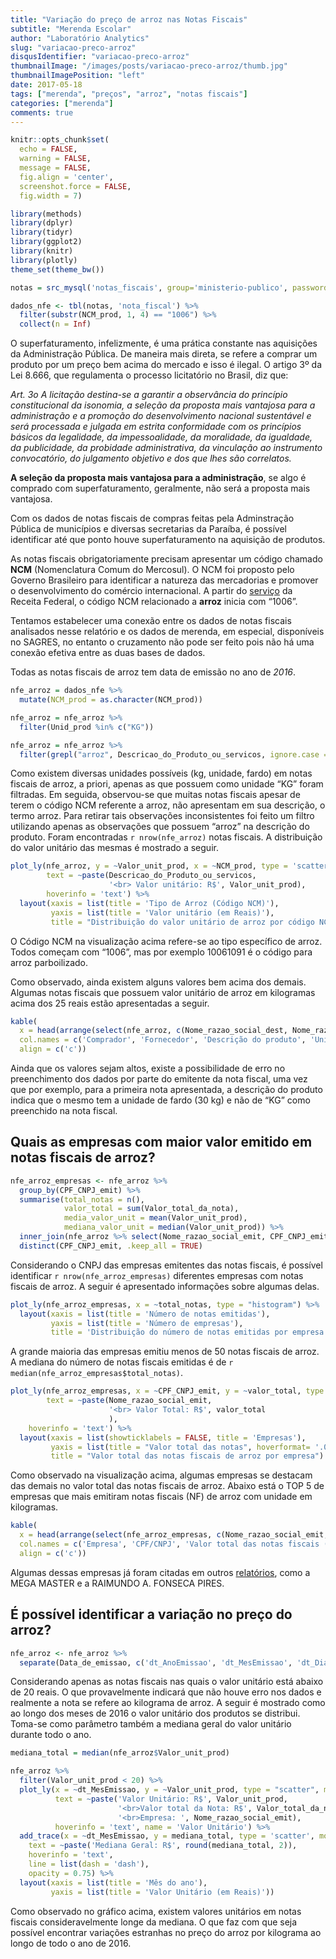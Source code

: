 ```yaml
---
title: "Variação do preço de arroz nas Notas Fiscais"
subtitle: "Merenda Escolar"
author: "Laboratório Analytics"
slug: "variacao-preco-arroz"
disqusIdentifier: "variacao-preco-arroz"
thumbnailImage: "/images/posts/variacao-preco-arroz/thumb.jpg"
thumbnailImagePosition: "left"
date: 2017-05-18
tags: ["merenda", "preços", "arroz", "notas fiscais"]
categories: ["merenda"]
comments: true
---
```


```r
knitr::opts_chunk$set(
  echo = FALSE,
  warning = FALSE,
  message = FALSE,
  fig.align = 'center',
  screenshot.force = FALSE,
  fig.width = 7)
```

```r
library(methods)
library(dplyr)
library(tidyr)
library(ggplot2)
library(knitr)
library(plotly)
theme_set(theme_bw())
```

```r
notas = src_mysql('notas_fiscais', group='ministerio-publico', password=NULL)

dados_nfe <- tbl(notas, 'nota_fiscal') %>%
  filter(substr(NCM_prod, 1, 4) == "1006") %>%
  collect(n = Inf)
```

O superfaturamento, infelizmente, é uma prática constante nas aquisições da Administração Pública. De maneira mais direta, se refere a comprar um produto por um preço bem acima do mercado e isso é ilegal. O artigo 3º da Lei 8.666, que regulamenta o processo licitatório no Brasil, diz que:

*Art. 3o  A licitação destina-se a garantir a observância do princípio constitucional da isonomia, a seleção da proposta mais vantajosa para a administração e a promoção do desenvolvimento nacional sustentável e será processada e julgada em estrita conformidade com os princípios básicos da legalidade, da impessoalidade, da moralidade, da igualdade, da publicidade, da probidade administrativa, da vinculação ao instrumento convocatório, do julgamento objetivo e dos que lhes são correlatos.*

**A seleção da proposta mais vantajosa para a administração**, se algo é comprado com superfaturamento, geralmente, não será a proposta mais vantajosa.

Com os dados de notas fiscais de compras feitas pela Adminstração Pública de municípios e diversas secretarias da Paraíba, é possível identificar até que ponto houve superfaturamento na aquisição de produtos.

As notas fiscais obrigatoriamente precisam apresentar um código chamado **NCM** (Nomenclatura Comum do Mercosul). O NCM foi proposto pelo Governo Brasileiro para identificar a natureza das mercadorias e promover o desenvolvimento do comércio internacional. A partir do [serviço](https://www4.receita.fazenda.gov.br/simulador/PesquisarNCM.jsp) da Receita Federal, o código NCM relacionado a **arroz** inicia com "1006".

Tentamos estabelecer uma conexão entre os dados de notas fiscais analisados nesse relatório e os dados de merenda, em especial, disponíveis no SAGRES, no entanto o cruzamento não pode ser feito pois não há uma conexão efetiva entre as duas bases de dados.

Todas as notas fiscais de arroz tem data de emissão no ano de *2016*.

```r
nfe_arroz = dados_nfe %>%
  mutate(NCM_prod = as.character(NCM_prod))
```

```r
nfe_arroz = nfe_arroz %>%
  filter(Unid_prod %in% c("KG"))
```

```r
nfe_arroz = nfe_arroz %>%
  filter(grepl("arroz", Descricao_do_Produto_ou_servicos, ignore.case = TRUE))
```

Como existem diversas unidades possíveis (kg, unidade, fardo) em notas fiscais de arroz, a priori, apenas as que possuem como unidade "KG" foram filtradas. Em seguida, observou-se que muitas notas fiscais apesar de terem o código NCM referente a arroz, não apresentam em sua descrição, o termo arroz. Para retirar tais observações inconsistentes foi feito um filtro utilizando apenas as observações que possuem "arroz" na descrição do produto. Foram encontradas `r nrow(nfe_arroz)` notas fiscais. A distribuição do valor unitário das mesmas é mostrado a seguir.

```r
plot_ly(nfe_arroz, y = ~Valor_unit_prod, x = ~NCM_prod, type = 'scatter', mode = 'markers', 
        text = ~paste(Descricao_do_Produto_ou_servicos,
                      '<br> Valor unitário: R$', Valor_unit_prod),
        hoverinfo = 'text') %>%
  layout(xaxis = list(title = 'Tipo de Arroz (Código NCM)'),
         yaxis = list(title = 'Valor unitário (em Reais)'),
         title = "Distribuição do valor unitário de arroz por código NCM")
```

O Código NCM na visualização acima refere-se ao tipo específico de arroz. Todos começam com "1006", mas por exemplo 10061091 é o código para arroz parboilizado.

Como observado, ainda existem alguns valores bem acima dos demais. Algumas notas fiscais que possuem valor unitário de arroz em kilogramas acima dos 25 reais estão apresentadas a seguir.

```r
kable(
  x = head(arrange(select(nfe_arroz, c(Nome_razao_social_dest, Nome_razao_social_emit, Descricao_do_Produto_ou_servicos, Unid_prod, Valor_unit_prod)), desc(Valor_unit_prod)), 6),
  col.names = c('Comprador', 'Fornecedor', 'Descrição do produto', 'Unidade','Valor unitário (em Reais)'),
  align = c('c'))
```

Ainda que os valores sejam altos, existe a possibilidade de erro no preenchimento dos dados por parte do emitente da nota fiscal, uma vez que por exemplo, para a primeira nota apresentada, a descrição do produto indica que o mesmo tem a unidade de fardo (30 kg) e não de "KG" como preenchido na nota fiscal.

## Quais as empresas com maior valor emitido em notas fiscais de arroz?

```r
nfe_arroz_empresas <- nfe_arroz %>%
  group_by(CPF_CNPJ_emit) %>%
  summarise(total_notas = n(),
            valor_total = sum(Valor_total_da_nota),
            media_valor_unit = mean(Valor_unit_prod),
            mediana_valor_unit = median(Valor_unit_prod)) %>%
  inner_join(nfe_arroz %>% select(Nome_razao_social_emit, CPF_CNPJ_emit), by = c('CPF_CNPJ_emit')) %>%
  distinct(CPF_CNPJ_emit, .keep_all = TRUE)
```

Considerando o CNPJ das empresas emitentes das notas fiscais, é possível identificar `r nrow(nfe_arroz_empresas)` diferentes empresas com notas fiscais de arroz. A seguir é apresentado informações sobre algumas delas.

```r
plot_ly(nfe_arroz_empresas, x = ~total_notas, type = "histogram") %>%
  layout(xaxis = list(title = 'Número de notas emitidas'),
         yaxis = list(title = 'Número de empresas'),
         title = 'Distribuição do número de notas emitidas por empresa')
```

A grande maioria das empresas emitiu menos de 50 notas fiscais de arroz. A mediana do número de notas fiscais emitidas é de `r median(nfe_arroz_empresas$total_notas)`.

```r
plot_ly(nfe_arroz_empresas, x = ~CPF_CNPJ_emit, y = ~valor_total, type = 'bar', 
        text = ~paste(Nome_razao_social_emit,
                      '<br> Valor Total: R$', valor_total
                      ),
    hoverinfo = 'text') %>%
  layout(xaxis = list(showticklabels = FALSE, title = 'Empresas'),
         yaxis = list(title = "Valor total das notas", hoverformat= '.0f'),
         title = "Valor total das notas fiscais de arroz por empresa")
```

Como observado na visualização acima, algumas empresas se destacam das demais no valor total das notas fiscais de arroz. Abaixo está o TOP 5 de empresas que mais emitiram notas fiscais (NF) de arroz com unidade em kilogramas.

```r
kable(
  x = head(arrange(select(nfe_arroz_empresas, c(Nome_razao_social_emit, CPF_CNPJ_emit, valor_total, total_notas)), desc(valor_total)), 5),
  col.names = c('Empresa', 'CPF/CNPJ', 'Valor total das notas fiscais (em Reais)', 'Número de NFs'),
  align = c('c'))
```

Algumas dessas empresas já foram citadas em outros [relatórios](https://analytics-ufcg.github.io/licitacoes-pb/), como a MEGA MASTER e a RAIMUNDO A. FONSECA PIRES.

## É possível identificar a variação no preço do arroz?

```r
nfe_arroz <- nfe_arroz %>%
  separate(Data_de_emissao, c('dt_AnoEmissao', 'dt_MesEmissao', 'dt_DiaEmissao', 'dt_Hora', 'dt_Minuto', 'dt_Segundo')) 
```

Considerando apenas as notas fiscais nas quais o valor unitário está abaixo de 20 reais. O que provavelmente indicará que não houve erro nos dados e realmente a nota se refere ao kilograma de arroz. A seguir é mostrado como ao longo dos meses de 2016 o valor unitário dos produtos se distribui. Toma-se como parâmetro também a mediana geral do valor unitário durante todo o ano.

```r
mediana_total = median(nfe_arroz$Valor_unit_prod)

nfe_arroz %>%
  filter(Valor_unit_prod < 20) %>%
  plot_ly(x = ~dt_MesEmissao, y = ~Valor_unit_prod, type = "scatter", mode = "markers", 
          text = ~paste('Valor Unitário: R$', Valor_unit_prod,
                        '<br>Valor total da Nota: R$', Valor_total_da_nota,
                        '<br>Empresa: ', Nome_razao_social_emit),
          hoverinfo = 'text', name = 'Valor Unitário') %>%
  add_trace(x = ~dt_MesEmissao, y = mediana_total, type = 'scatter', mode = 'lines', name = 'Mediana geral',
    text = ~paste('Mediana Geral: R$', round(mediana_total, 2)),
    hoverinfo = 'text',
    line = list(dash = 'dash'),
    opacity = 0.75) %>%
  layout(xaxis = list(title = 'Mês do ano'),
         yaxis = list(title = 'Valor Unitário (em Reais)'))
```

Como observado no gráfico acima, existem valores unitários em notas fiscais consideravelmente longe da mediana. O que faz com que seja possível encontrar variações estranhas no preço do arroz por kilograma ao longo de todo o ano de 2016.
